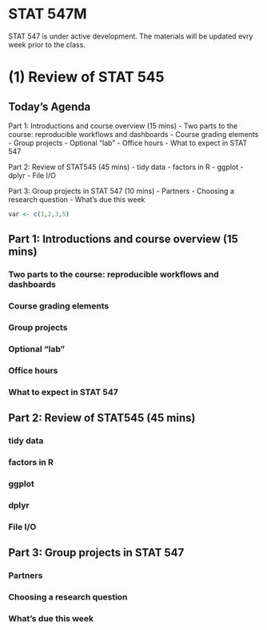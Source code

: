 # STAT 547M {-}

STAT 547 is under active development. The materials will be updated evry week prior to the class.

# (1) Review of STAT 545

## Today's Agenda

Part 1: Introductions and course overview (15 mins)
  - Two parts to the course: reproducible workflows and dashboards
  - Course grading elements
  - Group projects
  - Optional "lab"
  - Office hours
  - What to expect in STAT 547
  
Part 2: Review of STAT545 (45 mins)
  - tidy data
  - factors in R
  - ggplot
  - dplyr
  - File I/O

Part 3: Group projects in STAT 547 (10 mins)
  - Partners
  - Choosing a research question
  - What's due this week
  
```r
var <- c(1,2,3,5)
```
  
## Part 1: Introductions and course overview (15 mins)

### Two parts to the course: reproducible workflows and dashboards
### Course grading elements
### Group projects
### Optional "lab"
### Office hours
### What to expect in STAT 547

## Part 2: Review of STAT545 (45 mins)

### tidy data
### factors in R
### ggplot
### dplyr
### File I/O

## Part 3: Group projects in STAT 547

### Partners
### Choosing a research question
### What's due this week
  